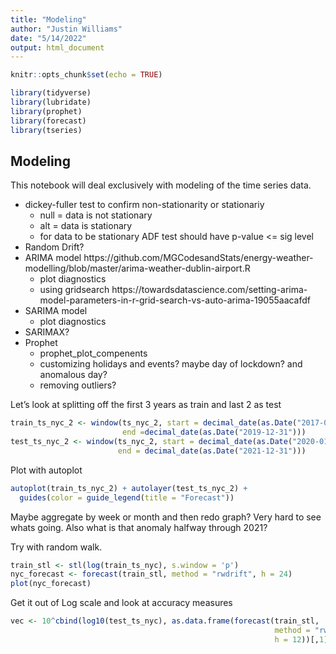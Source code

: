 ```yaml
---
title: "Modeling"
author: "Justin Williams"
date: "5/14/2022"
output: html_document
---
```


```r
knitr::opts_chunk$set(echo = TRUE)
```

```r
library(tidyverse)
library(lubridate)
library(prophet)
library(forecast)
library(tseries)
```


## Modeling

This notebook will deal exclusively with modeling of the time series data. 

  - dickey-fuller test to confirm non-stationarity or stationariy
    - null = data is not stationary
    - alt = data is stationary
    - for data to be stationary ADF test should have p-value <= sig level
  - Random Drift?
  - ARIMA model https://github.com/MGCodesandStats/energy-weather-modelling/blob/master/arima-weather-dublin-airport.R
    - plot diagnostics
    - using gridsearch https://towardsdatascience.com/setting-arima-model-parameters-in-r-grid-search-vs-auto-arima-19055aacafdf
  - SARIMA model
    - plot diagnostics
  - SARIMAX?
  - Prophet
    - prophet_plot_compenents
    - customizing holidays and events? maybe day of lockdown? and anomalous day?
    - removing outliers?

Let's look at splitting off the first 3 years as train and last 2 as test

```r
train_ts_nyc_2 <- window(ts_nyc_2, start = decimal_date(as.Date("2017-01-01")), 
                         end =decimal_date(as.Date("2019-12-31")))
test_ts_nyc_2 <- window(ts_nyc_2, start = decimal_date(as.Date("2020-01-01")), 
                        end = decimal_date(as.Date("2021-12-31")))
```

Plot with autoplot

```r
autoplot(train_ts_nyc_2) + autolayer(test_ts_nyc_2) +
  guides(color = guide_legend(title = "Forecast"))
```
Maybe aggregate by week or month and then redo graph? Very hard to see whats going.
Also what is that anomaly halfway through 2021?


Try with random walk.

```r
train_stl <- stl(log(train_ts_nyc), s.window = 'p')
nyc_forecast <- forecast(train_stl, method = "rwdrift", h = 24)
plot(nyc_forecast)
```

Get it out of Log scale and look at accuracy measures

```r
vec <- 10^cbind(log10(test_ts_nyc), as.data.frame(forecast(train_stl,
                                                           method = "rwdrift",
                                                           h = 12))[,1])
```



